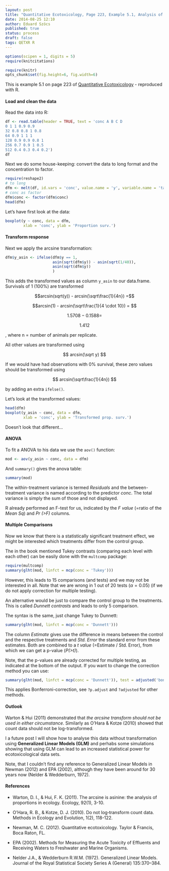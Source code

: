 ```yaml
---
layout: post
title: "Quantitative Ecotoxicology, Page 223, Example 5.1, Analysis of Variance"
date: 2014-08-25 12:10
author: Eduard Szöcs
published: true
status: process
draft: false
tags: QETXR R
---
```

```r
options(scipen = 1, digits = 5)
require(knitcitations)
```
```r
require(knitr)
opts_chunk$set(fig.height=6, fig.width=6)
```

This is example 5.1 on page 223 of [Quantitative Ecotoxicology](http://www.crcpress.com/product/isbn/9781439835647) - reproduced with R. 


#### Load and clean the data
Read the data into R:
```r
df <- read.table(header = TRUE, text = 'conc A B C D
0 1 1 0.9 0.9
32 0.8 0.8 1 0.8
64 0.9 1 1 1 
128 0.9 0.9 0.8 1
256 0.7 0.9 1 0.5
512 0.4 0.3 0.4 0.2')
df
```

Next we do some house-keeping: convert the data to long format and the concentration to factor.
```r
require(reshape2)
# to long
dfm <- melt(df, id.vars = 'conc', value.name = 'y', variable.name = 'tank')
# conc as factor
dfm$conc <- factor(dfm$conc)
head(dfm)
```

Let's have first look at the data:
```r
boxplot(y ~ conc, data = dfm, 
        xlab = 'conc', ylab = 'Proportion surv.')
```

#### Transform response
Next we apply the arcsine transformation:
```r
dfm$y_asin <- ifelse(dfm$y == 1, 
                     asin(sqrt(dfm$y)) - asin(sqrt(1/40)), 
                     asin(sqrt(dfm$y)) 
                     )
```
This adds the transformed values as column `y_asin` to our data.frame. 
Survivals of 1 (100%) are transformed 

$$arcsin(sqrt(y)) - arcsin(\sqrt\frac{1}{4n}) =$$ 

$$arcsin(1) - arcsin(\sqrt\frac{1}{4 \cdot 10}) = $$

$$1.5708 - 0.1588 = $$

$$ 1.412$$

, where n = number of animals per replicate.

All other values are transformed using

$$ arcsin(\sqrt y) $$

If we would have had observations with 0% survival, these zero values should be transformed using

$$ arcsin(\sqrt\frac{1}{4n}) $$

by adding an extra `ifelse()`.

Let's look at the transformed values:
```r
head(dfm)
boxplot(y_asin ~ conc, data = dfm, 
        xlab = 'conc', ylab = 'Transformed prop. surv.')
```

Doesn't look that different...

#### ANOVA
To fit a ANOVA to his data we use the `aov()` function:
```r
mod <- aov(y_asin ~ conc, data = dfm)
```

And `summary()` gives the anova table:
```r
summary(mod)
```
The within-treatment variance is termed *Residuals* and the between-treatment variance is named according to the predictor *conc*. The total variance is simply the sum of those and not displayed.

R already performed an F-test for us, indicated by the *F value* (=ratio of the *Mean Sq*) and *Pr (>F)* columns. 


#### Multiple Comparisons
Now we know that there is a statistically significant treatment effect, we might be interested which treatments differ from the control group. 

The in the book mentioned Tukey contrasts (comparing each level with each other) can be easily done with the `multcomp` package:

```r
require(multcomp)
summary(glht(mod, linfct = mcp(conc = 'Tukey')))
```

However, this leads to 15 comparisons (and tests) and we may not be interested in all. Note that we are wrong in 1 out of 20 tests ($\alpha = 0.05$) (if we do not apply correction for multiple testing). 

An alternative would be just to compare the control group to the treatments. This is called *Dunnett contrasts* and leads to only 5 comparison.

The syntax is the same, just change Tukey to Dunnett:
```r
summary(glht(mod, linfct = mcp(conc = 'Dunnett')))
```

The column *Estimate* gives use the difference in means between the control and the respective treatments and *Std. Error* the standard error from these estimates. Both are combined to a *t value* (=Estimate / Std. Error), from which we can get a p-value (*P(>t)*).

Note, that the p-values are already corrected for multiple testing, as indicated at the bottom of the output. 
If you want to change the correction method you can use:
```r
summary(glht(mod, linfct = mcp(conc = 'Dunnett')), test = adjusted('bonferroni'))
```

This applies Bonferroni-correction, see `?p.adjust` and `?adjusted` for other methods.

#### Outlook
Warton & Hui (2011) demonstrated that *the arcsine transform should not be used in either circumstance*. Similarly as O’Hara & Kotze (2010) showed that count data should not be log-transformed. 

I a future post I will show how to analyse this data without transformation using **Generalized Linear Models (GLM)** and perhabs some simulations showing that using GLM can lead to an increased statistical power for ecotoxicological data sets.

Note, that I couldn't find any reference to Generalized Linear Models in Newman (2012) and EPA (2002), although they have been around for 30 years now (Nelder & Wedderburn, 1972).

#### References

* Warton, D. I., & Hui, F. K. (2011). The arcsine is asinine: the analysis of proportions in ecology. Ecology, 92(1), 3-10.

* O’Hara, R. B., & Kotze, D. J. (2010). Do not log‐transform count data. Methods in Ecology and Evolution, 1(2), 118-122.

* Newman, M. C. (2012). Quantitative ecotoxicology. Taylor & Francis, Boca Raton, FL.

* EPA (2002). Methods for Measuring the Acute Toxicity of Effluents and Receiving Waters to Freshwater and Marine Organisms. 

* Nelder J.A., & Wedderburn R.W.M. (1972). Generalized Linear Models. Journal of the Royal Statistical Society Series A (General) 135:370–384. 

